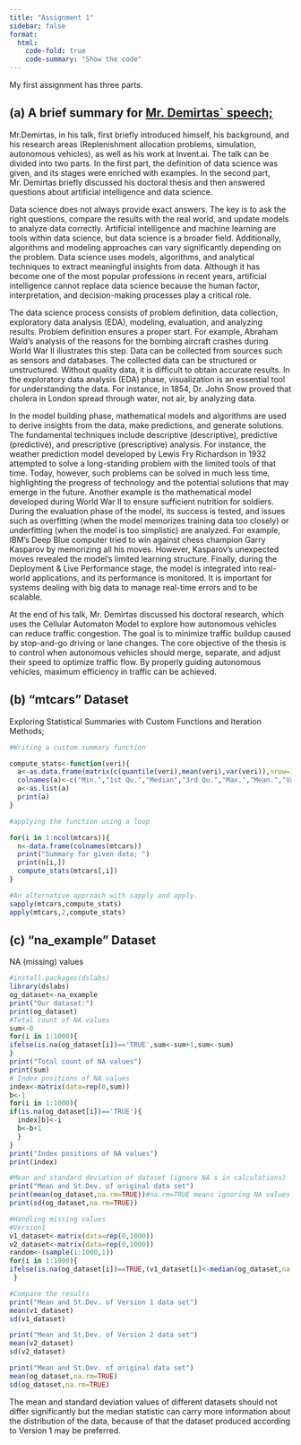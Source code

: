 ```yaml
---
title: "Assignment 1"
sidebar: false 
format:
  html:
    code-fold: true
    code-summary: "Show the code"
---
```


My first assignment has three parts.

## (a) A brief summary for [Mr. Demirtas\` speech;](https://www.youtube.com/watch?v=cUPtQEyaswM)

Mr.Demirtas, in his talk, first briefly introduced himself, his background, and his research areas (Replenishment allocation problems, simulation, autonomous vehicles), as well as his work at Invent.ai. The talk can be divided into two parts. In the first part, the definition of data science was given, and its stages were enriched with examples. In the second part, Mr. Demirtas briefly discussed his doctoral thesis and then answered questions about artificial intelligence and data science.

Data science does not always provide exact answers. The key is to ask the right questions, compare the results with the real world, and update models to analyze data correctly. Artificial intelligence and machine learning are tools within data science, but data science is a broader field. Additionally, algorithms and modeling approaches can vary significantly depending on the problem. Data science uses models, algorithms, and analytical techniques to extract meaningful insights from data. Although it has become one of the most popular professions in recent years, artificial intelligence cannot replace data science because the human factor, interpretation, and decision-making processes play a critical role.

The data science process consists of problem definition, data collection, exploratory data analysis (EDA), modeling, evaluation, and analyzing results. Problem definition ensures a proper start. For example, Abraham Wald’s analysis of the reasons for the bombing aircraft crashes during World War II illustrates this step. Data can be collected from sources such as sensors and databases. The collected data can be structured or unstructured. Without quality data, it is difficult to obtain accurate results. In the exploratory data analysis (EDA) phase, visualization is an essential tool for understanding the data. For instance, in 1854, Dr. John Snow proved that cholera in London spread through water, not air, by analyzing data.

In the model building phase, mathematical models and algorithms are used to derive insights from the data, make predictions, and generate solutions. The fundamental techniques include descriptive (descriptive), predictive (predictive), and prescriptive (prescriptive) analysis. For instance, the weather prediction model developed by Lewis Fry Richardson in 1932 attempted to solve a long-standing problem with the limited tools of that time. Today, however, such problems can be solved in much less time, highlighting the progress of technology and the potential solutions that may emerge in the future. Another example is the mathematical model developed during World War II to ensure sufficient nutrition for soldiers. During the evaluation phase of the model, its success is tested, and issues such as overfitting (when the model memorizes training data too closely) or underfitting (when the model is too simplistic) are analyzed. For example, IBM's Deep Blue computer tried to win against chess champion Garry Kasparov by memorizing all his moves. However, Kasparov’s unexpected moves revealed the model's limited learning structure. Finally, during the Deployment & Live Performance stage, the model is integrated into real-world applications, and its performance is monitored. It is important for systems dealing with big data to manage real-time errors and to be scalable.

At the end of his talk, Mr. Demirtas discussed his doctoral research, which uses the Cellular Automaton Model to explore how autonomous vehicles can reduce traffic congestion. The goal is to minimize traffic buildup caused by stop-and-go driving or lane changes. The core objective of the thesis is to control when autonomous vehicles should merge, separate, and adjust their speed to optimize traffic flow. By properly guiding autonomous vehicles, maximum efficiency in traffic can be achieved.

## (b) "mtcars" Dataset

Exploring Statistical Summaries with Custom Functions and Iteration Methods;

```r
#Writing a custom summary function

compute_stats<-function(veri){
  a<-as.data.frame(matrix(c(quantile(veri),mean(veri),var(veri)),nrow=1,ncol=7))
  colnames(a)<-c("Min.","1st Qu.","Median","3rd Qu.","Max.","Mean.","Var.")
  a<-as.list(a)
  print(a)
}

```

```r
#applying the function using a loop

for(i in 1:ncol(mtcars)){
  n<-data.frame(colnames(mtcars))
  print("Summary for given data; ")
  print(n[i,])
  compute_stats(mtcars[,i])
}

```

```r
#An alternative approach with sapply and apply.
sapply(mtcars,compute_stats)
apply(mtcars,2,compute_stats)
```

## (c) "na_example" Dataset

NA (missing) values

```r
#install.packages(dslabs)
library(dslabs)
og_dataset<-na_example
print("Our dataset:")
print(og_dataset)
#Total count of NA values 
sum<-0
for(i in 1:1000){
ifelse(is.na(og_dataset[i])=='TRUE',sum<-sum+1,sum<-sum)
}
print("Total count of NA values")
print(sum)
# Index positions of NA values
index<-matrix(data=rep(0,sum))
b<-1
for(i in 1:1000){
if(is.na(og_dataset[i])=='TRUE'){
  index[b]<-i
  b<-b+1
  }
}
print("Index positions of NA values")
print(index)

#Mean and standard deviation of dataset (ignore NA s in calculations)
print("Mean and St.Dev. of original data set")
print(mean(og_dataset,na.rm=TRUE))#na.rm=TRUE means ignoring NA values in computation
print(sd(og_dataset,na.rm=TRUE))

#Handling missing values
#Version1
v1_dataset<-matrix(data=rep(0,1000))
v2_dataset<-matrix(data=rep(0,1000))
random<-(sample(1:1000,1))
for(i in 1:1000){
ifelse(is.na(og_dataset[i])==TRUE,(v1_dataset[i]<-median(og_dataset,na.rm = TRUE))&&(v2_dataset[i]<-og_dataset[random]),(v1_dataset[i]<-og_dataset[i])&&(v2_dataset[i]<-og_dataset[i]))
 }

#Compare the results
print("Mean and St.Dev. of Version 1 data set")
mean(v1_dataset)
sd(v1_dataset)

print("Mean and St.Dev. of Version 2 data set")
mean(v2_dataset)
sd(v2_dataset)

print("Mean and St.Dev. of original data set")
mean(og_dataset,na.rm=TRUE)
sd(og_dataset,na.rm=TRUE)
```

The mean and standard deviation values of different datasets should not differ significantly but the median statistic can carry more information about the distribution of the data, because of that the dataset produced according to Version 1 may be preferred.
